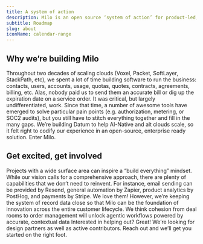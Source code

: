 ```yaml
---
title: A system of action
description: Milo is an open source ‘system of action’ for product-led, B2B companies. Think of it as a business control plane designed specifically for AI-native service providers, helping them innovate faster and scale better.
subtitle: Roadmap
slug: about
iconName: calendar-range
---
```


## Why we’re building Milo

Throughout two decades of scaling clouds (Voxel, Packet, SoftLayer, StackPath, etc), we spent a lot of time building software to run the business: contacts, users, accounts, usage, quotas, quotes, contracts, agreements, billing, etc.
Alas, nobody paid us to send them an accurate bill or dig up the expiration date on a service order. It was critical, but largely undifferentiated, work.
Since that time, a number of awesome tools have emerged to solve particular pain points (e.g. authorization, metering, or SOC2 audits), but you still have to stitch everything together and fill in the many gaps.
We’re building Datum to help AI-Native and alt clouds scale, so it felt right to codify our experience in an open-source, enterprise ready solution. Enter Milo.

## Get excited, get involved

Projects with a wide surface area can inspire a “build everything” mindset.
While our vision calls for a comprehensive approach, there are plenty of capabilities that we don’t need to reinvent. For instance, email sending can be provided by Resend, general automation by Zapier, product analytics by PostHog, and payments by Stripe. We love them!
However, we’re keeping the system of record data close so that Milo can be the foundation of innovation across the entire customer lifecycle. We think cohesion from deal rooms to order management will unlock agentic workflows powered by accurate, contextual data
Interested in helping out? Great! We’re looking for design partners as well as active contributors. Reach out and we’ll get you started on the right foot.

